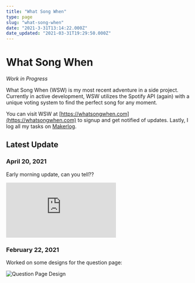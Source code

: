 ```yaml
---
title: "What Song When"
type: page
slug: "what-song-when"
date: "2021-3-31T13:14:22.000Z"
date_updated: "2021-03-31T19:29:50.000Z"
---
```


# What Song When

_Work in Progress_

What Song When (WSW) is my most recent adventure in a side project. Currently in active development, WSW utilizes the Spotify API (again) with a unique voting system to find the perfect song for any moment.

You can visit WSW at [https://whatsongwhen.com](https://whatsongwhen.com) to signup and get notified of updates. Lastly, I log all my tasks on [Makerlog](https://getmakerlog.com/@kevin).

## Latest Update

### April 20, 2021

Early morning update, can you tell??

<div style={{position: "relative", paddingBottom: "56.25%", height: 0}}><iframe src="https://www.loom.com/embed/62fba6fa121147ed847b052f8bb46ed8" frameBorder="0" webkitallowfullscreen="true" mozallowfullscreen="true" allowFullScreen style={{position: "absolute", top: "0", left: "0", width: "100%", height: "100%"}}></iframe></div>

### February 22, 2021

Worked on some designs for the question page:

![Question Page Design](../../images/desktop-8.png)
